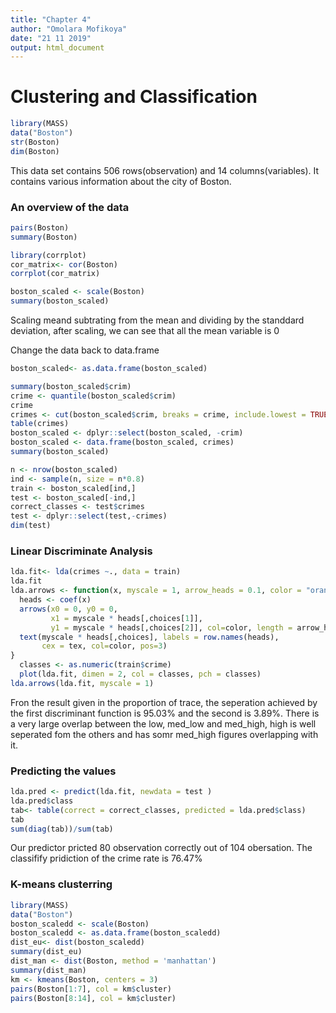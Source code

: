 ```yaml
---
title: "Chapter 4"
author: "Omolara Mofikoya"
date: "21 11 2019"
output: html_document
---
```


# Clustering and Classification
```r
library(MASS)
data("Boston")
str(Boston)
dim(Boston)
````

This data set contains 506 rows(observation) and 14 columns(variables). It contains various information about the city of Boston.

### An overview of the data
````r
pairs(Boston)
summary(Boston)
````


````r
library(corrplot)
cor_matrix<- cor(Boston)
corrplot(cor_matrix)
````

````r
boston_scaled <- scale(Boston)
summary(boston_scaled)

````
Scaling meand subtrating from the mean and dividing by the standdard deviation, after scaling, we can see that all the mean variable is 0

Change the data back to data.frame

````r

boston_scaled<- as.data.frame(boston_scaled)

summary(boston_scaled$crim)
crime <- quantile(boston_scaled$crim)
crime
crimes <- cut(boston_scaled$crim, breaks = crime, include.lowest = TRUE, labels = c("low", "med_low",  "med_high", "high"))
table(crimes)
boston_scaled <- dplyr::select(boston_scaled, -crim)
boston_scaled <- data.frame(boston_scaled, crimes)
summary(boston_scaled)
````

````r
n <- nrow(boston_scaled)
ind <- sample(n, size = n*0.8)
train <- boston_scaled[ind,]
test <- boston_scaled[-ind,]
correct_classes <- test$crimes
test <- dplyr::select(test,-crimes)
dim(test)
````

### Linear Discriminate Analysis
```r
lda.fit<- lda(crimes ~., data = train)
lda.fit
lda.arrows <- function(x, myscale = 1, arrow_heads = 0.1, color = "orange", tex = 0.75, choices = c(1,2)){
  heads <- coef(x)
  arrows(x0 = 0, y0 = 0, 
         x1 = myscale * heads[,choices[1]], 
         y1 = myscale * heads[,choices[2]], col=color, length = arrow_heads)
  text(myscale * heads[,choices], labels = row.names(heads), 
       cex = tex, col=color, pos=3)
}
  classes <- as.numeric(train$crime)
  plot(lda.fit, dimen = 2, col = classes, pch = classes)
lda.arrows(lda.fit, myscale = 1)
````
Fron the result given in the proportion of trace, the seperation achieved by the first discriminant function is 95.03% and the second is 3.89%.
There is a very large overlap between the low, med_low and med_high, high is well seperated fom the others and has somr med_high figures overlapping with it.

### Predicting the values
```r
lda.pred <- predict(lda.fit, newdata = test )
lda.pred$class
tab<- table(correct = correct_classes, predicted = lda.pred$class)
tab
sum(diag(tab))/sum(tab)
````
Our predictor pricted 80 observation correctly out of 104 obersation. The classifify pridiction of the crime rate is 76.47%

### K-means clusterring
```r
library(MASS)
data("Boston")
boston_scaledd <- scale(Boston)
boston_scaledd <- as.data.frame(boston_scaledd)
dist_eu<- dist(boston_scaledd)
summary(dist_eu)
dist_man <- dist(Boston, method = 'manhattan')
summary(dist_man)
km <- kmeans(Boston, centers = 3)
pairs(Boston[1:7], col = km$cluster)
pairs(Boston[8:14], col = km$cluster)
````

